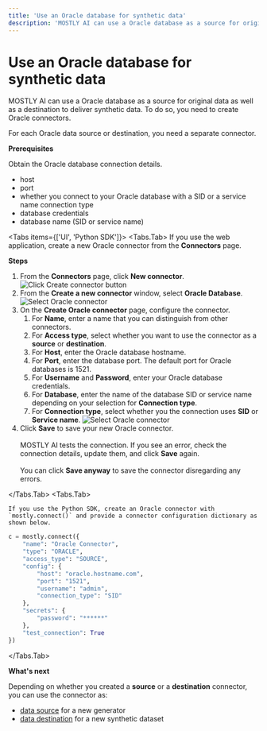 ```yaml
---
title: 'Use an Oracle database for synthetic data'
description: 'MOSTLY AI can use a Oracle database as a source for original data as well as a destination to deliver synthetic data. To do so, you need to create Oracle connectors.'
---
```



# Use an Oracle database for synthetic data

MOSTLY AI can use a Oracle database as a source for original data as well as a destination to deliver synthetic data. To do so, you need to create Oracle connectors.

For each Oracle data source or destination, you need a separate connector.

**Prerequisites**

Obtain the Oracle database connection details.

- host
- port
- whether you connect to your Oracle database with a SID or a service name connection type
- database credentials
- database name (SID or service name)

<Tabs items={['UI', 'Python SDK']}>
<Tabs.Tab>
If you use the web application, create a new Oracle connector from the **Connectors** page.

**Steps**

1.  From the **Connectors** page, click **New connector**.
    <Image src="/docimages/connectors/create-connector-01-click.webp" alt="Click Create connector button" width={800} height={500} />
2.  From the **Create a new connector** window, select **Oracle Database**.
    <Image src="/docimages/connectors/oracle/create-connector-02-select-oracle.webp" alt="Select Oracle connector" width={800} height={500} />
3.  On the **Create Oracle connector** page, configure the connector.
    1. For **Name**, enter a name that you can distinguish from other connectors.
    2. For **Access type**, select whether you want to use the connector as a **source** or **destination**.
    3. For **Host**, enter the Oracle database hostname.
    4. For **Port**, enter the database port.
       <Callout type="info">The default port for Oracle databases is 1521.</Callout>
    5. For **Username** and **Password**, enter your Oracle database credentials.
    6. For **Database**, enter the name of the database SID or service name depending on your selection for **Connection type**.
    7. For **Connection type**, select whether you the connection uses **SID** or **Service name**.
       <Image src="/docimages/connectors/oracle/create-connector-03-configure-oracle.webp" alt="Select Oracle connector" width={300} height={500} />
4.  Click **Save** to save your new Oracle connector.<br /><br />
    MOSTLY AI tests the connection. If you see an error, check the connection details, update them, and click **Save** again.<br /><br />
    You can click **Save anyway** to save the connector disregarding any errors.

</Tabs.Tab>
<Tabs.Tab>

    If you use the Python SDK, create an Oracle connector with `mostly.connect()` and provide a connector configuration dictionary as shown below.

```python copy filename="python" {9}
c = mostly.connect({
    "name": "Oracle Connector",
    "type": "ORACLE",
    "access_type": "SOURCE",
    "config": {
        "host": "oracle.hostname.com",
        "port": "1521",
        "username": "admin",
        "connection_type": "SID"
    },
    "secrets": {
        "password": "******"
    },
    "test_connection": True
})
```

</Tabs.Tab>
</Tabs>

**What's next**

Depending on whether you created a **source** or a **destination** connector, you can use the connector as:

- [data source](../use/data-source) for a new generator
- [data destination](../use/data-destination) for a new synthetic dataset
